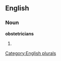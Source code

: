 
==English==

===Noun===
'''obstetricians'''

# {{plural of|[[obstetrician]]}}

[[Category:English plurals]]